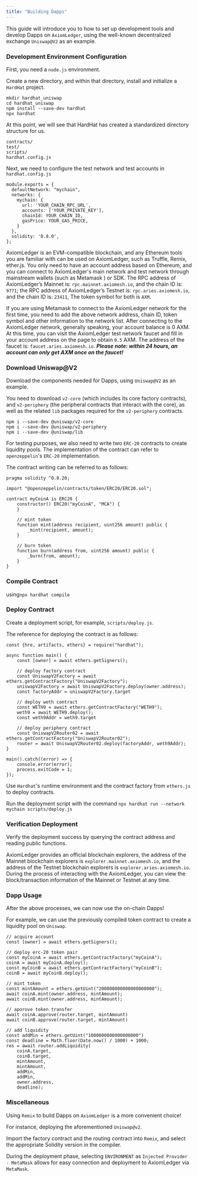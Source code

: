 ```yaml
---
title: "Building Dapps"
---
```


This guide will introduce you to how to set up development tools and develop Dapps on `AxiomLedger`, using the well-known decentralized exchange `Uniswap@V2` as an example.

### Development Environment Configuration

First, you need a `node.js` environment.

Create a new directory, and within that directory, install and initialize a `HardHat` project.

```
mkdir hardhat_uniswap
cd hardhat_uniswap
npm install --save-dev hardhat
npx hardhat
```

At this point, we will see that HardHat has created a standardized directory structure for us.

```
contracts/
test/
scripts/
hardhat.config.js
```

Next, we need to configure the test network and test accounts in `hardhat.config.js`

```
module.exports = {
  defaultNetwork: "mychain",
  networks: {
    mychain: {
      url: 'YOUR_CHAIN_RPC_URL',
      accounts: ['YOUR_PRIVATE_KEY'],
      chainId: YOUR_CHAIN_ID,
      gasPrice: YOUR_GAS_PRICE,
    }
  },
  solidity: '0.8.0',
};
```

AxiomLedger is an EVM-compatible blockchain, and any Ethereum tools you are familiar with can be used on AxiomLedger, such as Truffle, Remix, ether.js. You only need to have an account address based on Ethereum, and you can connect to AxiomLedger's main network and test network through mainstream wallets (such as Metamask ) or SDK. The RPC address of AxiomLedger’s Mainnet is: `rpc.mainnet.axiomesh.io`, and the chain ID is: `9771`; the RPC address of AxiomLedger’s Testnet is: `rpc.aries.axiomesh.io`, and the chain ID is: `23411`, The token symbol for both is `AXM`.

If you are using Metamask to connect to the AxiomLedger network for the first time, you need to add the above network address, chain ID, token symbol and other information to the network list. After connecting to the AxiomLedger network, generally speaking, your account balance is 0 AXM. At this time, you can visit the AxiomLedger test network faucet and fill in your account address on the page to obtain `0.5` AXM. The address of the faucet is: `faucet.aries.axiomesh.io`. ***Please note: within 24 hours, an account can only get AXM once on the faucet!***

### Download Uniswap@V2

Download the components needed for Dapps, using `Uniswap@V2` as an example.

You need to download `v2-core` (which includes its core factory contracts), and `v2-periphery` (the peripheral contracts that interact with the core), as well as the related `lib` packages required for the `v2-periphery` contracts.

```
npm i --save-dev @uniswap/v2-core
npm i --save-dev @uniswap/v2-periphery
npm i --save-dev @uniswap/lib
```

For testing purposes, we also need to write two `ERC-20` contracts to create liquidity pools. The implementation of the contract can refer to `openzeppelin`'s `ERC-20` implementation.

The contract writing can be referred to as follows:

```
pragma solidity ^0.8.20;

import "@openzeppelin/contracts/token/ERC20/ERC20.sol";

contract myCoinA is ERC20 {
    constructor() ERC20("myCoinA", "MCA") {
    }

    // mint token
    function mint(address recipient, uint256 amount) public {
        _mint(recipient, amount);
    }

    // burn token
    function burn(address from, uint256 amount) public {
        _burn(from, amount);
    }
}
```

### Compile Contract

using`npx hardhat compile`

### Deploy Contract

Create a deployment script, for example, `scripts/deploy.js`.

The reference for deploying the contract is as follows:

```
const {hre, artifacts, ethers} = require("hardhat");

async function main() {
    const [owner] = await ethers.getSigners();

    // deploy factory contract
    const UniswapV2Factory = await ethers.getContractFactory("UniswapV2Factory");
    uniswapV2Factory = await UniswapV2Factory.deploy(owner.address);
    const factoryAddr = uniswapV2Factory.target

    // deploy weth contract
    const WETH9 = await ethers.getContractFactory("WETH9");
    weth9 = await WETH9.deploy();
    const weth9Addr = weth9.target

    // deploy periphery contract
    const UniswapV2Router02 = await ethers.getContractFactory("UniswapV2Router02");
    router = await UniswapV2Router02.deploy(factoryAddr, weth9Addr);
}

main().catch((error) => {
    console.error(error);
    process.exitCode = 1;
});
```

Use `Hardhat`'s runtime environment and the contract factory from `ethers.js` to deploy contracts.

Run the deployment script with the command `npx hardhat run --network mychain scripts/deploy.js`

### Verification Deployment

Verify the deployment success by querying the contract address and reading public functions.

AxiomLedger provides an official blockchain explorers, the address of the Mainnet blockchain explorers is `explorer.mainnet.axiomesh.io`, and the address of the Testnet blockchain explorers is `explorer.aries.axiomesh.io`. During the process of interacting with the AxiomLedger, you can view the block/transaction information of the Mainnet or Testnet at any time.

### Dapp Usage

After the above processes, we can now use the on-chain Dapps!

For example, we can use the previously compiled token contract to create a liquidity pool on `Uniswap`.

```
// acquire account
const [owner] = await ethers.getSigners();

// deploy erc-20 token pair
const myCoinA = await ethers.getContractFactory("myCoinA");
coinA = await myCoinA.deploy();
const myCoinB = await ethers.getContractFactory("myCoinB");
coinB = await myCoinB.deploy();

// mint token
const mintAmount = ethers.getUint("200000000000000000000");
await coinA.mint(owner.address, mintAmount);
await coinB.mint(owner.address, mintAmount);

// aporove token transfer
await coinA.approve(router.target, mintAmount)
await coinB.approve(router.target, mintAmount)

// add liquidity
const addMin = ethers.getUint("1000000000000000000")
const deadline = Math.floor(Date.now() / 1000) + 1000;
res = await router.addLiquidity(
    coinA.target,
    coinB.target,
    mintAmount,
    mintAmount,
    addMin,
    addMin,
    owner.address,
    deadline);
```

### Miscellaneous

Using `Remix` to build Dapps on `AxiomLedger` is a more convenient choice!

For instance, deploying the aforementioned `Uniswap@v2`.

Import the factory contract and the routing contract into `Remix`, and select the appropriate Solidity version in the compiler.

During the deployment phase, selecting `ENVIRONMENT` as `Injected Provider - MetaMask` allows for easy connection and deployment to AxiomLedger via `MetaMask`.

